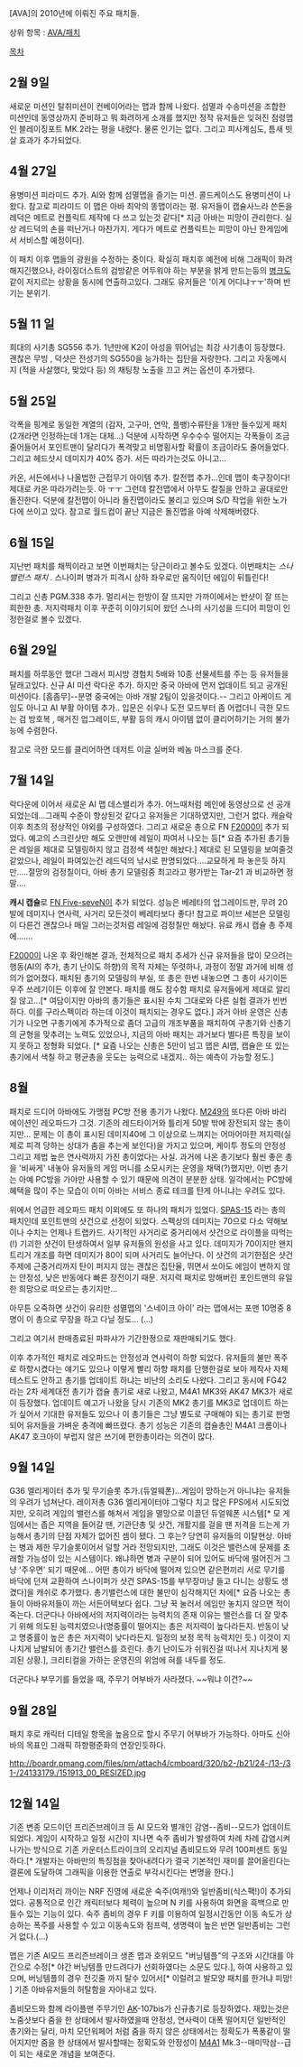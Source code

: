 [AVA]의 2010년에 이뤄진 주요 패치들.

상위 항목 : [[AVA/패치]]

[[목차]]

== 2월 9일 ==
새로운 미션인 탈취미션이 컨베이어라는 맵과 함께 나왔다. 섬멸과 수송미션을 조합한 미션인데 동영상까지 준비하고 뭐 화려하게 소개를 했지만 정작 유저들은 잊혀진 점령맵인 블레이징포트 MK.2라는 평을 내렸다. 물론 인기는 없다. 그리고 피사계심도, 틈새 빗살 효과가 추가되었다. 

== 4월 27일 ==
용병미션 피라미드 추가. AI와 함께 섬멸맵을 즐기는 미션. 콜드케이스도 용병미션이 나왔다. 참고로 피라미드 이 맵은 아바 최악의 똥맵이라는 평. 유저들이 캡슐사느라 쓴돈을 레덕은 메트로 컨플릭트 제작에 다 쓰고 있는것 같다[* 지금 아바는 피망이 관리한다. 실상 레드덕의 손을 떠난거나 마찬가지. 게다가 메트로 컨플릭트는 피망이 아닌 한게임에서 서비스할 예정이다].

이 패치 이후 맵들의 광원을 수정하는 중이다. 확실히 패치후 예전에 비해 그래픽이 화려해지긴했으나, 라이징더스트의 검방같은 어두워야 하는 부분을 밝게 만드는등의 [[병크]]도 같이 저지르는 상황을 동시에 연출하고있다. 그래도 유저들은 '이게 어디냐ㅜㅜ'하며 반기는 분위기.

== 5월 11 일 ==
희대의 사기총 SG556 추가. 1년만에 K2이 아성을 뛰어넘는 최강 사기총이 등장했다. 괜찮은 무빙 , 덕샷은 전성기의 SG550을 능가하는 집탄을 자랑한다. 그리고 자동메시지 (적을 사살했다, 맞았다 등) 의 채팅창 노출을 끄고 켜는 옵션이 추가됐다.
 
== 5월 25일 ==
각폭을 핑계로 동일한 계열의 (감자, 고구마, 연막, 플뱅)수류탄을 1개만 들수있게 패치 (2개라면 인정하는데 1개는 대체...) 덕분에 시작하면 우수수수 떨어지는 각폭들이 조금 줄어들어서 포인트맨이 달리다가 폭격맞고 비명횡사할 확률이 조금이라도 줄어들었다. 그리고 헤드샷시 데미지가 40% 증가. 서든 따라가는것도 아니고...

카온, 서든에서나 나올법한 근접무기 아이템 추가. 칼전맵 추가...인데 맵이 축구장이다! 제대로 카온 따라가려는듯. 아 ㅜㅜ 그런데 칼전맵에서 아무도 칼질을 안하고 골대로만 돌진한다. 덕분에 칼전맵이 아니라 돌진맵이라도 불리고 있으며 S/D 작업을 위한 노가다에 쓰이고 있다. 참고로 월드컵이 끝난 지금은 돌진맵을 아예 삭제해버렸다.

== 6월 15일 ==
지난번 패치를 채찍이라고 보면 이번패치는 당근이라고 볼수도 있겠다. 이번패치는 ''스나 밸런스 패치'' . 스나이퍼 병과가 피격시 상하 좌우로만 움직이던 에임이 뒤틀린다!

그리고 신총 PGM.338 추가. 멀리서는 한방이 잘 뜨지만 가까이에서는 반샷이 잘 뜨는 희한한 총. 저지력패치 이후 꾸준히 이야기되어 왔던 스나의 사기성을 드디어 피망이 인정한걸로 볼수 있겠다. 

== 6월 29일 ==
패치를 하루동안 했다! 그래서 피시방 경험치 5배와 10종 선물세트를 주는 등 유저들을 달래고있다. 신규 AI 미션 락다운 추가. 하지만 중국 아바에 먼저 업데이트 되고 공개된 미션이다. [흠좀무]--분명 중국에는 아바 개발 2팀이 있을것이다.-- 그리고 아케이드 게임도 아니고 AI 부활 아이템 추가.. 입문은 쉬우나 도전 모드부터 좀 어렵더니 극한 모드는 검 방호복 , 매거진 업그레이드, 부활 등의 캐시 아이템 없이 클리어하기는 거의 불가능에 수렴한다. 

참고로 극한 모드를 클리어하면 데저트 이글 실버와 베놈 마스크를 준다.

== 7월 14일 ==
락다운에 이어서 새로운 AI 맵 데스밸리가 추가. 어느때처럼 메인에 동영상으로 선 공개 되었는데...그래픽 수준이 향상된것 같다고 유저들은 기대하였지만, 그런거 없다. 캐슬락 이후 최초의 정상적인 야외를 구성하였다. 그리고 새로운 총으로 FN [[F2000]]이 추가 되었다. 예고의 스크린샷만 해도 오랜만에 레일이 파여서 나오는 등[* 요즘 추가된 총기들은 레일을 제대로 모델링하지 않고 검정색 색칠만 해놨다.] 제대로 된 모델링을 보여줄것 같았으나, 레일이 파여있는건 레드덕의 낚시로 판명되었다....교묘하게 파 놓은듯 하지만.....절망의 검정칠이다, 아바 총기 모델링중 최고라고 평가받는 Tar-21 과 비교하면 정말....

'''캐시 캡슐'''로 [[FN Five-seveN]]이 추가 되었다. 성능은 베레타의 업그레이드판, 무려 20발에 데미지나 연사력, 사거리 모든것이 베레타보다 좋다! 참고로 파이브 세븐은 모델링이 다른건 괜찮으나 매일 그러는것처럼 레일에 검정칠만 해놨다. 유료 캐시 캡슐 총 주제에.......

[[F2000]]이 나온 후 확인해본 결과, 전체적으로 패치 추세가 신규 유저들을 많이 모으려는 행동(AI의 추가, 총기 난이도 하향)의 목적 자체는 뚜렷하나, 과정이 정말 과거에 비해 성의가 없어졌다. 패치된 총기의 모델링의 부실, 또 총은 한번 내놓으면 그 총이 사기이든 우주 쓰레기이든 이후에 잘 안본다. 패치를 해도 잠수함 패치로 유저들에게 제대로 알리질 않고...[* 여담이지만 아바의 총기들은 표시된 수치 그대로와 다른 실험 결과가 빈번하다. 이를 구라스펙이라 하는데 이것이 패치되는 경우도 없다.] 과거 아바 운영은 신총기가 나오면 구총기에게 추가적으로 좀더 고급의 개조부품을 패치하여 구총기와 신총기의 균형을 맞추려는 노력도 있었으나, 지금의 아바 패치는 과거보다 별다른 특징을 보이지 못하고 정형화 되었다. [* 요즘 나오는 신총은 5만이 넘고 맵은 AI맵, 캡슐은 또 있는 총기에서 색칠 하고 평균총을 웃도는 능력으로 내겠지.. 하는 예측이 가능할 정도.]

== 8월 ==
패치로 드디어 아바에도 가맹점 PC방 전용 총기가 나왔다. [[M249]]의 또다른 아바 바리에이션인 레오파드가 그것. 기존의 레드타이거와 틀리게 50발 밖에 장전되지 않는 총이지만... 문제는 이 총이 표시된 데미지40에 그 이상으로 느껴지는 어마어마한 저지력(실제로 피격 당하는 상대가 춤을 추는게 보인다)을 가지고 있으며, 케이투 정도의 안정성 그리고 제법 높은 연사력까지 가진 총이었다는 사실. 과거에 나온 총기보다 훨씬 좋은 총을 '비싸게' 내놓아 유저들의 게임 머니를 소모시키는 운영을 채택(?)했지만, 이번 총기는 아예 PC방을 가야만 사용할 수 있기 때문에 의견이 분분한 상태. 일각에서는 PC방에 혜택을 많이 주는 모습이 이미 아바는 서비스 종료 테크를 탄게 아니냐는 우려도 있다. 

위에서 언급한 레오파드 패치 이외에도 또 하나의 패치가 있었다. [[SPAS-15]] 라는 총의 패치인데 포인트맨의 샷건으로 선정이 되었다. 스펙상의 데미지는 70으로 다소 약해보이나 수치는 언제나 트랩카드. 사기적인 사거리로 중거리에서 샷건으로 라이플을 따먹는(!) 기괴한 샷건이 탄생하여서 일부 유저들의 원성을 사고 있다. 데미지가 70이지만 왠지 트리거 개조를 하면 데미지가 80이 되며 사거리도 늘어난다. 이 샷건의 괴기한점은 샷건 주제에 근중거리까지 탄이 퍼지지 않는 괜찮은 집탄율, 뛰면서 쏘아도 에임이 변하지 않는 안정성, 낮은 반동에다 빠른 장전이기 때문. 저지력 패치로 망해버린 포인트맨의 유일한 희망으로 떠오르는 총기지만... 

아무튼 오죽하면 샷건이 유리한 섬멸맵의 '스네이크 아이' 라는 맵에서는 포맨 10명중 8명이 이 총으로 무장을 하고 다닐 정도... (...)

그리고 여기서 판매종료된 파파샤가 기간한정으로 재판매되기도 했다.

이후 추가적인 패치로 레오파드는 안정성과 연사력이 하향 되었다. 유저들의 불만 폭주로 하향시켰다는 얘기도 있으나 이렇게 빨리 하향 패치를 단행한걸로 보아 제작사 자체 테스트도 안하고 총기를 업데이트 하냐는 비난의 소리도 나왔다. 그리고 동시에 FG42라는 2차 세계대전 총기가 캡슐 총기로 새로 나왔고, M4A1 MK3와 AK47 MK3가 새로이 등장했다. 업데이트 예고가 나왔을 당시 기존의 MK2 총기를 MK3로 업데이트 하는가 싶어서 기대한 유저들도 있으나 이 총기들은 그냥 별도로 구매해야 되는 총기로 판명되어 유저들을 가벼운 충격에 빠뜨렸다. 총기 성능은 기존의 캡슐총인 M4A1 크롬이나 AK47 호크아이 부럽지 않은 쓰기에 편한총이라는 의견이 많다. 

== 9월 14일 ==
G36 엘리게이터 추가 및 무기슬롯 추가.(듀얼웨폰)...게임이 망하는거 아니냐는 유저들의 우려가 넘쳐난다. 레이저총 G36 엘리게이터야 그렇다 치고 많은 FPS에서 시도되었지만, 오히려 게임의 밸런스를 해쳐서 게임을 멸망으로 이끌던 듀얼웨폰 시스템[* 모 게임에서는 좁은 지역을 들어갈 땐, 기관단총 및 샷건, 개활지를 걸을 땐 저격을 드는게 가능해서 총기의 단점 자체가 없어진 셈이 됐다. 그 후는? 당연히 유저들의 이탈현상. 아바는 병과 제한 무기슬롯이어서 덜할 거라 전망되지만, 그래도 이것은 밸런스에 문제를 초래할 가능성이 있는 시스템이다. 왜냐하면 병과 구분이 되어 있어도 바닥에 떨어진거 그냥 '주우면' 되기 때문에... 어떤 총이가 바닥에 떨어져 있으면 같은편끼리 서로 무기를 바닥에 던져 교환하여 스나이퍼가 샷건 SPAS-15를 부무장마냥 들고 다니는 상황도 생겼다]을 캐쉬로 추가했다. 총기밸런스에 대한 불만이 심각해지던 차에[* 요즘 나오는 총들이 아바유저들이 까는 서든어택보다 쉽다. 그냥 꾹 눌러서 에임만 놓치지 않으면 적이 죽는다. 더군다나 아바에서의 저지력이라는 능력치의 존재 이유는 밸런스를 더 잘 맞추기 위해 의도된 능력치였으나(명중률이 떨어지는 총은 저지력이 높다라든지. 반동이 낮고 명중률이 높은 총은 저지력이 낮다라든지. 일정의 보정 목적 능력치인 듯.) 이것이 지나치게 남발되어 총기간 밸런스를 흐린다. 총기 난이도가 쉬워진걸 떠나서 지나치게 붕괴된 상황.], 크리티컬을 가하는 운영진의 위엄에 혀를 내두를 정도.

더군다나 부무기를 들었을 때, 주무기 어부바가 사라졌다. ~~뭐냐 이건?~~

== 9월 28일 ==
패치 후로 캐릭터 디테일 항목을 높음으로 할시 주무기 어부바가 가능하다. 아마도 신아바의 목표인 그래픽 하향평준화의 연장인듯하다.

http://boardr.pmang.com/files/pm/attach4/cmboard/320/b2-/b21/24-/13-/31-/24133179./151913_00_RESIZED.jpg
 
== 12월 14일 ==
기존 변종 모드이던 프리즌브레이크 등 AI 모드와 별개인 감염--좀비--모드가 업데이트되었다. 게임이 시작하고 일정 시간이 지나면 숙주 좀비가 발생하여 차례 차례 감염시켜나가는 방식으로 기존 카운터스트라이크의 오리지널 좀비모드와 무려 100퍼센트 동일하다.[* 개발자는 아바만의 특징점을 찾아내려다가 결국 기본적인 재미를 끌어올린다는 결론에 도달하여 그래픽을 이용한 연출로 부각시킨다는 변명을 한다.]

언제나 이리저리 까이는 NRF 진영에 새로운 숙주(여캐!)와 일반좀비(식스팩!)이 추가되었다. 공통적으로 인간 캐릭터보다 체력이 높으며 N 키를 사용하여 화면을 흑백으로 만들수 있는 기능이 있다. 숙주 좀비의 경우 F 키를 이용하여 일정시간동안 이동 속도가 상승하는 폭주를 사용할 수 있고 이동속도와 점프력, 생명력이 높은 반면 일반좀비는 그런거 없다.(...)

맵은 기존 AI모드 프리즌브레이크 생존 맵과 호위모드 "버닝템플"의 구조와 시간대를 야간으로 수정[* 야간 버닝템플 만드려다가 선회하였다는 소문도 있다.], 하여 사용하고 있으며, 버닝템플의 경우 전깃줄 까지 탈수 있어서[* 이럴려고 발모양 패치를 한거냐 피망! ] 기존 아바유저들의 허탈함을 자아내고 있다.

좀비모드와 함께 라이플맨 주무기인 [[AK]]-107bis가 신규총기로 등장하였다. 재밌는것은 노줌샷보다 줌을 한 상태에서 발사하였을때 안정성, 연사력이 대폭 떨어지던 일반적인 총기와는 달리, 마치 모던워페어 처럼 줌을 하지 않은 상태에서는 정확도가 폭풍같이 떨어지지만 줌을 한 상태에서 발사할때는 정확도와 안정성이 [[M4A1]] Mk.3--매미막삼--급이 되는 새로운 개념을 보여준다.
